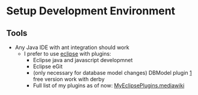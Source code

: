= Setup Development Environment =

== Tools ==

* Any Java IDE with ant integration should work
** I prefer to use [http://eclipse.org eclipse] with plugins:
*** Eclipse java and javascript developmnet
*** Eclipse eGit
*** (only necessary for database model changes) DBModel plugin [http://www.azzurri.jp/] free version work with derby
*** Full list of my plugins as of now: [[MyEclipsePlugins.mediawiki]]